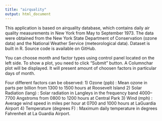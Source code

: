 ```yaml
---
title: "airquality"
output: html_document
---
```


This application is based on airquality database, which contains daily air quality measurements in New York from May to September 1973. The data were obtained from the New York State Department of Conservation (ozone data) and the National Weather Service (meteorological data). Dataset is built in R. Source code is available on GitHub.

You can choose month and factor types using control panel located on the left side.
To show a plot, you need to click "Submit" button.
A Columnchar plot will be displayed. It will present amount of choosen factors in particular days of month.

Four different factors can be observed:
1) Ozone (ppb) :  Mean ozone in parts per billion from 1300 to 1500 hours at Roosevelt Island
2) Solar Radiation (lang) : Solar radiation in Langleys in the frequency band 4000–7700 Angstroms from 0800 to 1200 hours at Central Park
3) Wind (mph) : Average wind speed in miles per hour at 0700 and 1000 hours at LaGuardia Airport
4) Temperature (degrees F) : Maximum daily temperature in degrees Fahrenheit at La Guardia Airport.

